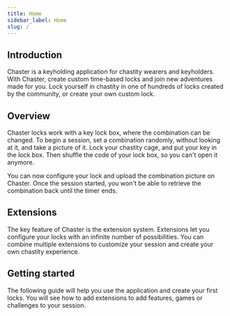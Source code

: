 ```yaml
---
title: Home
sidebar_label: Home
slug: /
---
```

## Introduction

Chaster is a keyholding application for chastity wearers and keyholders. With Chaster, create custom time-based locks and join new adventures made for you. Lock yourself in chastity in one of hundreds of locks created by the community, or create your own custom lock.

## Overview

Chaster locks work with a key lock box, where the combination can be changed. To begin a session, set a combination randomly, without looking at it, and take a picture of it. Lock your chastity cage, and put your key in the lock box. Then shuffle the code of your lock box, so you can't open it anymore.

You can now configure your lock and upload the combination picture on Chaster. Once the session started, you won't be able to retrieve the combination back until the timer ends.

## Extensions

The key feature of Chaster is the extension system. Extensions let you configure your locks with an infinite number of possibilities. You can combine multiple extensions to customize your session and create your own chastity experience.

## Getting started

The following guide will help you use the application and create your first locks. You will see how to add extensions to add features, games or challenges to your session.
